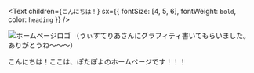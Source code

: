 <Text
  children={`こんにちは！`}
  sx={{ fontSize: [4, 5, 6], fontWeight: `bold`, color: `heading` }}
/>

![ホームページロゴ](https://assets.potapoyo.com/img/VRChat_2023-02-22_14-01-15.131_1920x1080.png)
（うぃすてりあさんにグラフィティ書いてもらいました。ありがとうね～～～）

こんにちは！ここは、ぽたぽよのホームページです！！！